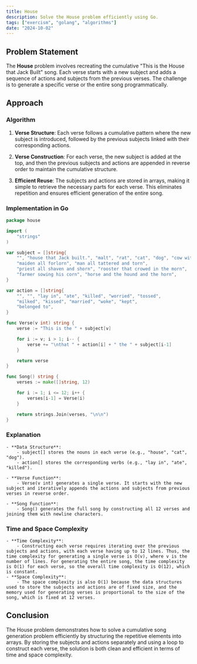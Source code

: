 ```yaml
---
title: House
description: Solve the House problem efficiently using Go.
tags: ["exercism", "golang", "algorithms"]
date: "2024-10-02"
---
```


## Problem Statement

The **House** problem involves recreating the cumulative "This is the House that Jack Built" song. Each verse starts with a new subject and adds a sequence of actions and subjects from the previous verses. The challenge is to generate a specific verse or the entire song programmatically.

## Approach

### Algorithm

1. **Verse Structure**: Each verse follows a cumulative pattern where the new subject is introduced, followed by the previous subjects linked with their corresponding actions.

2. **Verse Construction**: For each verse, the new subject is added at the top, and then the previous subjects and actions are appended in reverse order to maintain the cumulative structure.

3. **Efficient Reuse**: The subjects and actions are stored in arrays, making it simple to retrieve the necessary parts for each verse. This eliminates repetition and ensures efficient generation of the entire song.

### Implementation in Go

```go
package house

import (
	"strings"
)

var subject = []string{
	"", "house that Jack built.", "malt", "rat", "cat", "dog", "cow with the crumpled horn",
	"maiden all forlorn", "man all tattered and torn",
	"priest all shaven and shorn", "rooster that crowed in the morn",
	"farmer sowing his corn", "horse and the hound and the horn",
}

var action = []string{
	"", "", "lay in", "ate", "killed", "worried", "tossed",
	"milked", "kissed", "married", "woke", "kept",
	"belonged to",
}

func Verse(v int) string {
	verse := "This is the " + subject[v]

	for i := v; i > 1; i-- {
		verse += "\nthat " + action[i] + " the " + subject[i-1]
	}

	return verse
}

func Song() string {
	verses := make([]string, 12)

	for i := 1; i <= 12; i++ {
		verses[i-1] = Verse(i)
	}

	return strings.Join(verses, "\n\n")
}
```

### Explanation
    - **Data Structure**:
        - subject[] stores the nouns in each verse (e.g., "house", "cat", "dog").
        - action[] stores the corresponding verbs (e.g., "lay in", "ate", "killed").
    
    - **Verse Function**:
        - Verse(v int) generates a single verse. It starts with the new subject and iteratively appends the actions and subjects from previous verses in reverse order.

    - **Song Function**:
        - Song() generates the full song by constructing all 12 verses and joining them with newline characters.

### Time and Space Complexity
    - **Time Complexity**:
        - Constructing each verse requires iterating over the previous subjects and actions, with each verse having up to 12 lines. Thus, the time complexity for generating a single verse is O(v), where v is the number of lines. For generating the entire song, the time complexity is O(1) for each verse, so the overall time complexity is O(12), which is constant.
    - **Space Complexity**:
        - The space complexity is also O(1) because the data structures used to store the subjects and actions are of fixed size, and the memory used for generating verses is proportional to the size of the song, which is fixed at 12 verses.

## Conclusion
The House problem demonstrates how to solve a cumulative song generation problem efficiently by structuring the repetitive elements into arrays. By storing the subjects and actions separately and using a loop to construct each verse, the solution is both clean and efficient in terms of time and space complexity.

